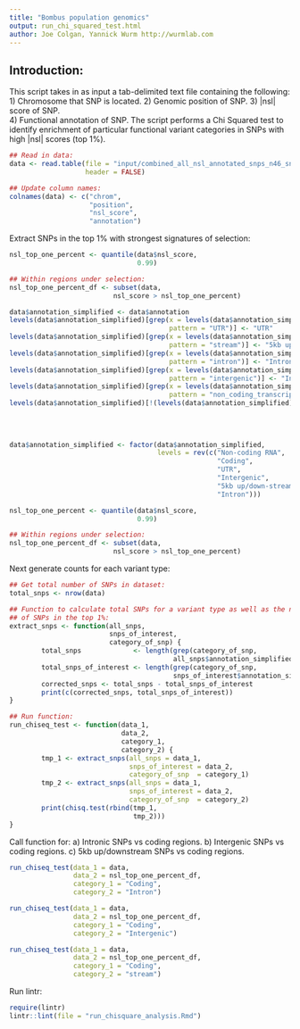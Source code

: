 ```yaml
---
title: "Bombus population genomics"
output: run_chi_squared_test.html
author: Joe Colgan, Yannick Wurm http://wurmlab.com
---
```


## Introduction:
This script takes in as input a tab-delimited text file containing the following:
1) Chromosome that SNP is located.
2) Genomic position of SNP.
3) |nsl| score of SNP.  
4) Functional annotation of SNP.
The script performs a Chi Squared test to identify enrichment of particular functional variant categories in SNPs with high |nsl| scores (top 1%).  

```r
## Read in data:
data <- read.table(file = "input/combined_all_nsl_annotated_snps_n46_snp_positions.annotated.txt",
                   header = FALSE)

## Update column names:
colnames(data) <- c("chrom",
                    "position",
                    "nsl_score",
                    "annotation")
```

Extract SNPs in the top 1% with strongest signatures of selection:

```r
nsl_top_one_percent <- quantile(data$nsl_score,
                                0.99)

## Within regions under selection:
nsl_top_one_percent_df <- subset(data,
                          nsl_score > nsl_top_one_percent)
```


```r
data$annotation_simplified <- data$annotation
levels(data$annotation_simplified)[grep(x = levels(data$annotation_simplified),
                                        pattern = "UTR")] <- "UTR"
levels(data$annotation_simplified)[grep(x = levels(data$annotation_simplified),
                                        pattern = "stream")] <- "5kb up/down-stream"
levels(data$annotation_simplified)[grep(x = levels(data$annotation_simplified),
                                        pattern = "intron")] <- "Intron"
levels(data$annotation_simplified)[grep(x = levels(data$annotation_simplified),
                                        pattern = "intergenic")] <- "Intergenic"
levels(data$annotation_simplified)[grep(x = levels(data$annotation_simplified),
                                        pattern = "non_coding_transcript")] <- "Non-coding RNA"
levels(data$annotation_simplified)[!(levels(data$annotation_simplified) %in% c("UTR",
                                                                               "5kb up/down-stream",
                                                                               "Intron",
                                                                               "Intergenic",
                                                                               "Non-coding RNA"))] <- "Coding"
data$annotation_simplified <- factor(data$annotation_simplified,
                                     levels = rev(c("Non-coding RNA",
                                                    "Coding",
                                                    "UTR",
                                                    "Intergenic",
                                                    "5kb up/down-stream",
                                                    "Intron")))
```

```r
nsl_top_one_percent <- quantile(data$nsl_score,
                                0.99)

## Within regions under selection:
nsl_top_one_percent_df <- subset(data,
                          nsl_score > nsl_top_one_percent)
```

Next generate counts for each variant type:

```r
## Get total number of SNPs in dataset:
total_snps <- nrow(data)

## Function to calculate total SNPs for a variant type as well as the number
## of SNPs in the top 1%:
extract_snps <- function(all_snps,
                         snps_of_interest,
                         category_of_snp) {
        total_snps             <- length(grep(category_of_snp,
                                         all_snps$annotation_simplified))
        total_snps_of_interest <- length(grep(category_of_snp,
                                         snps_of_interest$annotation_simplified))
        corrected_snps <- total_snps - total_snps_of_interest
        print(c(corrected_snps, total_snps_of_interest))
}

## Run function:
run_chiseq_test <- function(data_1,
                            data_2,
                            category_1,
                            category_2) {
        tmp_1 <- extract_snps(all_snps = data_1,
                              snps_of_interest = data_2,
                              category_of_snp  = category_1)
        tmp_2 <- extract_snps(all_snps = data_1,
                              snps_of_interest = data_2,
                              category_of_snp  = category_2)
        print(chisq.test(rbind(tmp_1,
                               tmp_2)))
}
```

Call function for:
a) Intronic SNPs vs coding regions.
b) Intergenic SNPs vs coding regions.
c) 5kb up/downstream SNPs vs coding regions.

```r
run_chiseq_test(data_1 = data,
                data_2 = nsl_top_one_percent_df,
                category_1 = "Coding",
                category_2 = "Intron")

run_chiseq_test(data_1 = data,
                data_2 = nsl_top_one_percent_df,
                category_1 = "Coding",
                category_2 = "Intergenic")

run_chiseq_test(data_1 = data,
                data_2 = nsl_top_one_percent_df,
                category_1 = "Coding",
                category_2 = "stream")
```

Run lintr:

```r
require(lintr)
lintr::lint(file = "run_chisquare_analysis.Rmd")
```